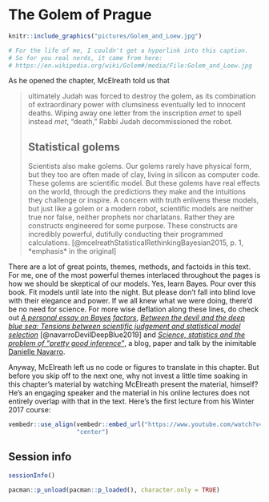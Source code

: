 
# The Golem of Prague

```r
knitr::include_graphics("pictures/Golem_and_Loew.jpg") 

# For the life of me, I couldn't get a hyperlink into this caption.
# So for you real nerds, it came from here:
# https://en.wikipedia.org/wiki/Golem#/media/File:Golem_and_Loew.jpg
```

As he opened the chapter, McElreath told us that

> ultimately Judah was forced to destroy the golem, as its combination of extraordinary power with clumsiness eventually led to innocent deaths. Wiping away one letter from the inscription *emet* to spell instead *met*, "death," Rabbi Judah decommissioned the robot.
>
>## Statistical golems
>
> Scientists also make golems. Our golems rarely have physical form, but they too are often made of clay, living in silicon as computer code. These golems are scientific model. But these golems have real effects on the world, through the predictions they make and the intuitions they challenge or inspire. A concern with truth enlivens these models, but just like a golem or a modern robot, scientific models are neither true nor false, neither prophets nor charlatans. Rather they are constructs engineered for some purpose. These constructs are incredibly powerful, dutifully conducting their programmed calculations. [@mcelreathStatisticalRethinkingBayesian2015, p. 1, *emphasis* in the original]

There are a lot of great points, themes, methods, and factoids in this text. For me, one of the most powerful themes interlaced throughout the pages is how we should be skeptical of our models. Yes, learn Bayes. Pour over this book. Fit models until late into the night. But please don't fall into blind love with their elegance and power. If we all knew what we were doing, there'd be no need for science. For more wise deflation along these lines, do check out [*A personal essay on Bayes factors*](https://psyarxiv.com/nujy6/), [*Between the devil and the deep blue sea: Tensions between scientific judgement and statistical model selection*](https://doi.org/10.1007/s42113-018-0019-z) [@navarroDevilDeepBlue2019] and [*Science, statistics and the problem of "pretty good inference"*](https://www.youtube.com/watch?v=tNkmsAOn7aU), a blog, paper and talk by the inimitable [Danielle Navarro](https://twitter.com/djnavarro).

Anyway, McElreath left us no code or figures to translate in this chapter. But before you skip off to the next one, why not invest a little time soaking in this chapter's material by watching McElreath present the material, himself? He's an engaging speaker and the material in his online lectures does not entirely overlap with that in the text. Here's the first lecture from his Winter 2017 course:

```r
vembedr::use_align(vembedr::embed_url("https://www.youtube.com/watch?v=oy7Ks3YfbDg"), 
                   "center")
```

## Session info {-}

```r
sessionInfo()
```

```r
pacman::p_unload(pacman::p_loaded(), character.only = TRUE)
```

